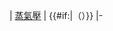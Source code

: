 | [[蒸氣壓]]
| {{{value}}}{{#if:{{{value2|}}}|（{{{value2}}}）}}
|-<noinclude>{{Documentation}}</noinclude>